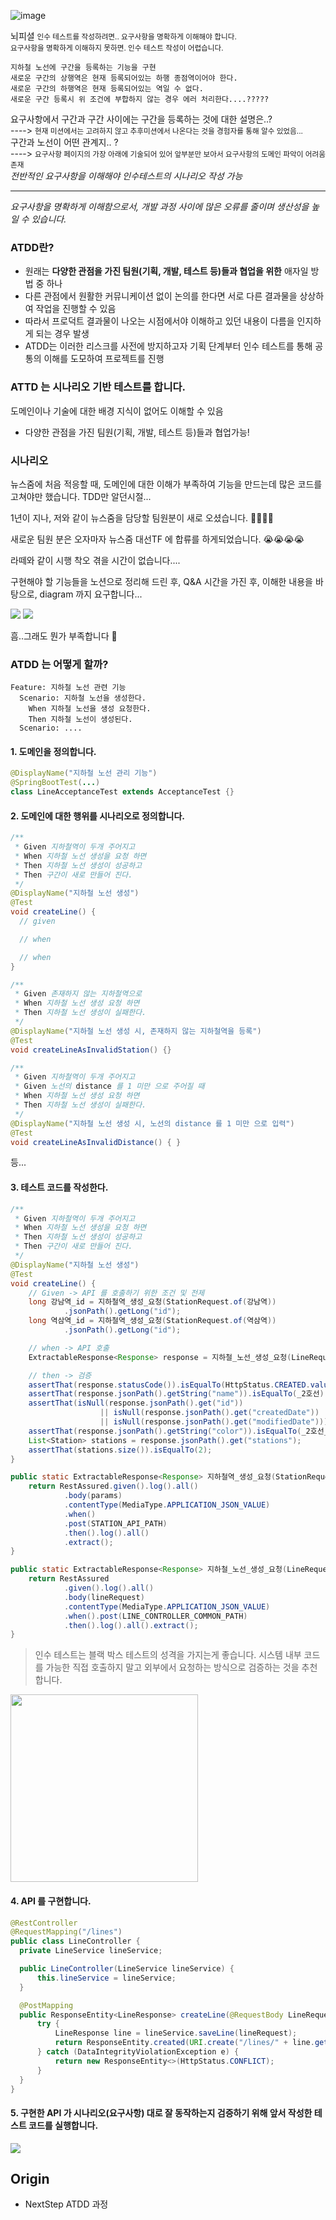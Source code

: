 ![image](https://user-images.githubusercontent.com/31977543/150976959-9a8a3842-8385-4c1e-ae7f-deb1ef408335.png)


뇌피셜 <small>인수 테스트를 작성하려면.. 요구사항을 명확하게 이해해야 합니다.</small> <br/>
<small>요구사항을 명확하게 이해하지 못하면. 인수 테스트 작성이 어렵습니다. </small>

```
지하철 노선에 구간을 등록하는 기능을 구현
새로운 구간의 상행역은 현재 등록되어있는 하행 종점역이어야 한다.
새로운 구간의 하행역은 현재 등록되어있는 역일 수 없다.
새로운 구간 등록시 위 조건에 부합하지 않는 경우 에러 처리한다....?????
```
요구사항에서 구간과 구간 사이에는 구간을 등록하는 것에 대한 설명은..?<br/>
----> <small> 현재 미션에서는 고려하지 않고 추후미션에서 나온다는 것을 경험자를 통해 알수 있었음... </small> <br/>
구간과 노선이 어떤 관계지.. ? <br/>
----> <small> 요구사항 페이지의 가장 아래에 기술되어 있어 앞부분만 보아서 요구사항의 도메인 파악이 어려움 존재 </small> <br/>
*전반적인 요구사항을 이해해야 인수테스트의 시나리오 작성 가능*

---
*요구사항을 명확하게 이해함으로서, 개발 과정 사이에 많은 오류를 줄이며 생산성을 높일 수 있습니다.*


### ATDD란?
- 원래는 **다양한 관점을 가진 팀원(기획, 개발, 테스트 등)들과 협업을 위한** 애자일 방법 중 하나
- 다른 관점에서 원활한 커뮤니케이션 없이 논의를 한다면 서로 다른 결과물을 상상하여 작업을 진행할 수 있음
- 따라서 프로덕트 결과물이 나오는 시점에서야 이해하고 있던 내용이 다름을 인지하게 되는 경우 발생
- ATDD는 이러한 리스크를 사전에 방지하고자 기획 단계부터 인수 테스트를 통해 공통의 이해를 도모하여 프로젝트를 진행


### ATTD 는 시나리오 기반 테스트를 합니다.
도메인이나 기술에 대한 배경 지식이 없어도 이해할 수 있음
- 다양한 관점을 가진 팀원(기획, 개발, 테스트 등)들과 협업가능!

### 시나리오
뉴스줌에 처음 적응할 때, 도메인에 대한 이해가 부족하여 기능을 만드는데 많은 코드를 고쳐야만 했습니다.
TDD만 알던시절...

1년이 지나, 저와 같이 뉴스줌을 담당할 팀원분이 새로 오셨습니다. 👏👏👏👏

새로운 팀원 분은 오자마자 뉴스줌 대선TF 에 합류를 하게되었습니다. 😭😭😭😭

라떼와 같이 시행 착오 겪을 시간이 없습니다....

구현해야 할 기능들을 노션으로 정리해 드린 후, Q&A 시간을 가진 후, 이해한 내용을 바탕으로, diagram 까지 요구합니다...

<img src="https://user-images.githubusercontent.com/31977543/150981706-b2d4cb35-c905-4a78-91b6-80bcc3467c36.png" height={300} />

<img src="https://user-images.githubusercontent.com/31977543/150982938-720b7c72-e76f-4770-85d5-154ea6ac78f6.png" height={300} />

흠..그래도 뭔가 부족합니다 🤔

### ATDD 는 어떻게 할까?
```
Feature: 지하철 노선 관련 기능
  Scenario: 지하철 노선을 생성한다.
    When 지하철 노선을 생성 요청한다.
    Then 지하철 노선이 생성된다.
  Scenario: ....
```


#### 1. 도메인을 정의합니다.

```java title="지하철 노선 관리 기능"
@DisplayName("지하철 노선 관리 기능")
@SpringBootTest(...)
class LineAcceptanceTest extends AcceptanceTest {}
```

#### 2. 도메인에 대한 행위를 시나리오로 정의합니다.
```java title="지하철 노선을 생성한다."
/**
 * Given 지하철역이 두개 주어지고
 * When 지하철 노선 생성을 요청 하면
 * Then 지하철 노선 생성이 성공하고
 * Then 구간이 새로 만들어 진다.
 */
@DisplayName("지하철 노선 생성")
@Test
void createLine() {
  // given

  // when

  // when
}
```

```java title="지하철 노선을 삭제한다."
/**
 * Given 존재하지 않는 지하철역으로
 * When 지하철 노선 생성 요청 하면
 * Then 지하철 노선 생성이 실패한다.
 */
@DisplayName("지하철 노선 생성 시, 존재하지 않는 지하철역을 등록")
@Test
void createLineAsInvalidStation() {}

/**
 * Given 지하철역이 두개 주어지고
 * Given 노선의 distance 를 1 미만 으로 주어질 때
 * When 지하철 노선 생성 요청 하면
 * Then 지하철 노선 생성이 실패한다.
 */
@DisplayName("지하철 노선 생성 시, 노선의 distance 를 1 미만 으로 입력")
@Test
void createLineAsInvalidDistance() { }
```
등...

#### 3. 테스트 코드를 작성한다.
```java
/**
 * Given 지하철역이 두개 주어지고
 * When 지하철 노선 생성을 요청 하면
 * Then 지하철 노선 생성이 성공하고
 * Then 구간이 새로 만들어 진다.
 */
@DisplayName("지하철 노선 생성")
@Test
void createLine() {
    // Given -> API 를 호출하기 위한 조건 및 전제
    long 강남역_id = 지하철역_생성_요청(StationRequest.of(강남역))
            .jsonPath().getLong("id");
    long 역삼역_id = 지하철역_생성_요청(StationRequest.of(역삼역))
            .jsonPath().getLong("id");

    // when -> API 호출
    ExtractableResponse<Response> response = 지하철_노선_생성_요청(LineRequest.of(_2호선, _2호선_COLOR, 강남역_id, 역삼역_id, 7));

    // then -> 검증
    assertThat(response.statusCode()).isEqualTo(HttpStatus.CREATED.value());
    assertThat(response.jsonPath().getString("name")).isEqualTo(_2호선);
    assertThat(isNull(response.jsonPath().get("id"))
                    || isNull(response.jsonPath().get("createdDate"))
                    || isNull(response.jsonPath().get("modifiedDate"))).isFalse();
    assertThat(response.jsonPath().getString("color")).isEqualTo(_2호선_COLOR);
    List<Station> stations = response.jsonPath().get("stations");
    assertThat(stations.size()).isEqualTo(2);
}

public static ExtractableResponse<Response> 지하철역_생성_요청(StationRequest params) {
    return RestAssured.given().log().all()
            .body(params)
            .contentType(MediaType.APPLICATION_JSON_VALUE)
            .when()
            .post(STATION_API_PATH)
            .then().log().all()
            .extract();
}

public static ExtractableResponse<Response> 지하철_노선_생성_요청(LineRequest lineRequest) {
    return RestAssured
            .given().log().all()
            .body(lineRequest)
            .contentType(MediaType.APPLICATION_JSON_VALUE)
            .when().post(LINE_CONTROLLER_COMMON_PATH)
            .then().log().all().extract();
}
```
> 인수 테스트는 블랙 박스 테스트의 성격을 가지는게 좋습니다.
시스템 내부 코드를 가능한 직접 호출하지 말고 외부에서 요청하는 방식으로 검증하는 것을 추천합니다.

<img height="300" src="https://user-images.githubusercontent.com/31977543/150988188-cf80b983-5ea7-46cc-a467-f41e1a774a11.png"/>


#### 4. API 를 구현합니다.
```java
@RestController
@RequestMapping("/lines")
public class LineController {
  private LineService lineService;

  public LineController(LineService lineService) {
      this.lineService = lineService;
  }

  @PostMapping
  public ResponseEntity<LineResponse> createLine(@RequestBody LineRequest lineRequest) {
      try {
          LineResponse line = lineService.saveLine(lineRequest);
          return ResponseEntity.created(URI.create("/lines/" + line.getId())).body(line);
      } catch (DataIntegrityViolationException e) {
          return new ResponseEntity<>(HttpStatus.CONFLICT);
      }
  }
}
```

#### 5. 구현한 API 가 시나리오(요구사항) 대로 잘 동작하는지 검증하기 위해 앞서 작성한 테스트 코드를 실행합니다.
<img src="https://user-images.githubusercontent.com/31977543/150987146-d9e53ec1-f135-4d86-bb57-94b99a9019c2.png" height={400}/>

Origin
---
- NextStep ATDD 과정
